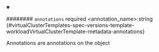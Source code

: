 
<details className="config-field" data-expandable="false" open>
<summary>

######## `annotations` <span className="config-field-required" data-required="false">required</span> <span className="config-field-type">&lt;annotation_name&gt;:string</span> <span className="config-field-default"></span> <span className="config-field-enum"></span> {#virtualClusterTemplates-spec-versions-template-workloadVirtualClusterTemplate-metadata-annotations}

Annotations are annotations on the object

</summary>



</details>
